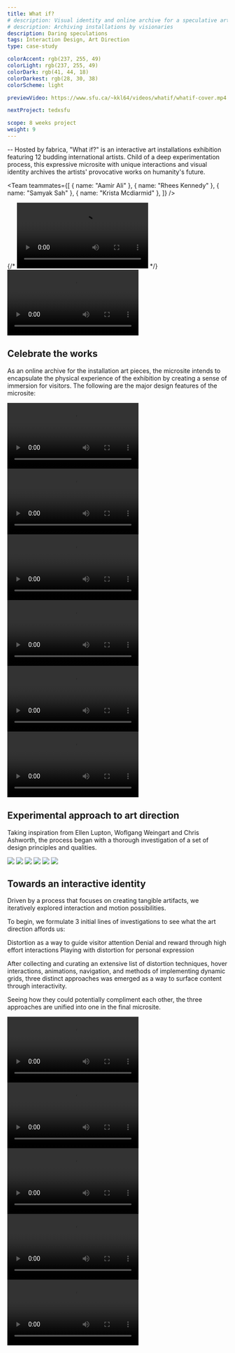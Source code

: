 ```yaml
---
title: What if?
# description: Visual identity and online archive for a speculative art exhibition
# description: Archiving installations by visionaries
description: Daring speculations
tags: Interaction Design, Art Direction
type: case-study

colorAccent: rgb(237, 255, 49)
colorLight: rgb(237, 255, 49)
colorDark: rgb(41, 44, 18)
colorDarkest: rgb(28, 30, 38)
colorScheme: light

previewVideo: https://www.sfu.ca/~kkl64/videos/whatif/whatif-cover.mp4

nextProject: tedxsfu

scope: 8 weeks project
weight: 9
---
```


<FullImage src="/project-assets/whatif/intro.jpg" width={1920} height={3230} />

-- Hosted by fabrica, "What if?" is an interactive art installations exhibition featuring 12 budding international artists. Child of a deep experimentation process, this expressive microsite with unique interactions and visual identity archives the artists' provocative works on humanity's future.

<Team
  teammates={[
    { name: "Aamir Ali" },
    { name: "Rhees Kennedy" },
    { name: "Samyak Sah" },
    { name: "Krista Mcdiarmid" },
  ]}
/>

<LayoutFull>
  {/* <Video
    src="https://www.sfu.ca/~kkl64/videos/whatif/exhibition-interaction.mp4"
    width={1920}
    height={1080}
  ></Video> */}
  <Video
    src="https://www.sfu.ca/~kkl64/videos/whatif/	exhibition-interaction.mp4"
    width={1792}
    height={1071}
    canScrub={false}
  ></Video>
</LayoutFull>

<ColorShifter background="#FFF" />

## Celebrate the works

As an online archive for the installation art pieces, the microsite intends to encapsulate the physical experience of the exhibition by creating a sense of immersion for visitors. The following are the major design features of the microsite:

<LayoutMainContent grid="2/3" extraMargin>
  <Video
    src="https://www.sfu.ca/~kkl64/videos/whatif/intro.mp4"
    width={1920}
    height={1080}
  >
    <Caption
      label="1"
      title="Priming Unique Interaction Pattern"
      text="The landing and introductory section act as primers to get visitors accustomed to our use of distortion to reveal content."
      overlay={false}
      topPadding
    />
  </Video>
  <Video
    src="https://www.sfu.ca/~kkl64/videos/whatif/selection-page.mp4"
    width={1920}
    height={1080}
  >
    <Caption
      label="2"
      title="Denial & Reward to Encourage Content Discovery"
      text="The exhibit selection section reveals just enough information that entices the visitor to investigate more. This is achieved by tight image cropping and the “what if” prompts."
      overlay={false}
      topPadding
    />
  </Video>
</LayoutMainContent>

<LayoutMainContent extraMargin>
  <Video
    src="https://www.sfu.ca/~kkl64/videos/whatif/homo-quantis.mp4"
    width={1920}
    height={1080}
  >
    <Caption
      label="3"
      title="Individual Voices for Each Exhibit"
      text="Each exhibit page was given its own voice via unique color, font pairing and custom interaction which were inspired by its physical experience."
      overlay={false}
      topPadding
    />
  </Video>
</LayoutMainContent>

<LayoutMainContent grid="2/4" extraMargin>
  <Video
    src="https://www.sfu.ca/~kkl64/videos/whatif/nav-bar-going-out.mp4"
    width={1920}
    height={1080}
  >
    <Caption
      label="4"
      title="Adaptive Navigation"
      text="Visual form of the navigation bar mimics the content layout. As the visitor enters an exhibit, its visual form changes to signify a different viewing mode."
      overlay={false}
      topPadding
    />
  </Video>
  <Video
    src="https://www.sfu.ca/~kkl64/videos/whatif/resistive-scroll.mp4"
    width={1920}
    height={1080}
  >
    <Caption
      label="4"
      title="Resistive Scroll as Punctuation"
      text="On the exhibit page, resistive scrolling connects one exhibition article to another. Working with the user expectation of scrolling on websites, it subtly draws attention to a page turn at the end of an exhibit article"
      overlay={false}
      topPadding
    />
  </Video>
</LayoutMainContent>

<LayoutMainContent extraMargin>
  <Video
    src="https://www.sfu.ca/~kkl64/videos/whatif/artist-page.mp4"
    width={1920}
    height={1080}
  >
    <Caption
      label="4"
      title="Draw to Reveal Artist"
      text="Below the exhibit selection page is the artist page, which is an open space where visitors can click & drag anywhere to reveal the name and portrait of all the artists involved in the exhibition."
      overlay={false}
      topPadding
    />
  </Video>
</LayoutMainContent>

## Experimental approach to art direction

Taking inspiration from Ellen Lupton, Woflgang Weingart and Chris Ashworth, the process began with a thorough investigation of a set of design principles and qualities.

<LayoutFull extraMargin>
  <Image
    src="/project-assets/whatif/three-directions.jpg"
    width={1792}
    height={949}
  >
    <Caption
      label="10"
      title="Converging from 3 Directions"
      text={`The approach I responsible for was chosen for its cohesive use of the principles and its versatility across different media.`}
      wideSpacing
    />
  </Image>
</LayoutFull>

<LayoutFull>
  <Image
    src="/project-assets/whatif/asset-wrist-band.jpg"
    width={1792}
    height={949}
  >
    <Caption
      label="11"
      title="Wrist band"
      text={`Event wrist band demonstrates the ability of this direction to both remain intact upon, and compliment various shapes`}
      wideSpacing
    />
  </Image>
</LayoutFull>

<LayoutFull>
  <Image
    src="/project-assets/whatif/asset-site-map.jpg"
    width={1792}
    height={949}
  >
    <Caption
      label="11"
      title="Site Map"
      text={`The application of a large scale site map installation illustrates how th direction adapts in large scale, functional application.`}
      wideSpacing
    />
  </Image>
</LayoutFull>

<LayoutFull>
  <Image src="/project-assets/whatif/typescale.jpg" width={1920} height={1080}>
    <Caption
      label="12"
      title="Type System with a Purpose"
      text={`I constructed a typographic system to ensure effortless alignment of cap-height and baseline across multiple type sizes, creating a structured appearance through consistent vertical rhythm.`}
      wideSpacing
    />
  </Image>
</LayoutFull>

<LayoutFull grid="2/1">
  <Image
    src="/project-assets/whatif/type-system.jpg"
    width={1920}
    height={1080}
  >
    <Caption label="12" text={``} />
  </Image>
  <Image
    src="/project-assets/whatif/type-pairing.jpg"
    width={1920}
    height={1080}
  >
    <Caption label="13" text={``} />
  </Image>
</LayoutFull>

## Towards an interactive identity

Driven by a process that focuses on creating tangible artifacts, we iteratively explored interaction and motion possibilities.

To begin, we formulate 3 initial lines of investigations to see what the art direction affords us:

<List>
  <ListItem label="I">Distortion as a way to guide visitor attention</ListItem>
  <ListItem label="II">
    Denial and reward through high effort interactions
  </ListItem>
  <ListItem label="III">
    Playing with distortion for personal expression
  </ListItem>
</List>

After collecting and curating an extensive list of distortion techniques, hover interactions, animations, navigation, and methods of implementing dynamic grids, three distinct approaches was emerged as a way to surface content through interactivity.

Seeing how they could potentially compliment each other, the three approaches are unified into one in the final microsite.

<LayoutMainContent extraMargin>
  <Video
    src="https://www.sfu.ca/~kkl64/videos/whatif/interaction-approaches.mp4"
    width={1920}
    height={1080}
    canScrub={false}
  >
    <Caption
      label="5"
      title="Three Approaches"
      text="Three interactions approaches emerged from precedent research and hands-on exploration."
    />
  </Video>
</LayoutMainContent>

<LayoutMainContent grid="3/2">
  <Video
    src="https://www.sfu.ca/~kkl64/videos/whatif/exploration/exploration-cursor.mp4"
    width={1920}
    height={1080}
    canScrub={false}
  >
    <Caption label="6" text="My sketch on cursor interaction" />
  </Video>
  <Video
    src="https://www.sfu.ca/~kkl64/videos/whatif/exploration/exploration-image-hover.mp4"
    width={1920}
    height={1080}
    fillHeight
    canScrub={false}
  >
    <Caption label="7" text="Hoverstate sketch" />
  </Video>
</LayoutMainContent>

<LayoutMainContent>
  <Video
    src="https://www.sfu.ca/~kkl64/videos/whatif/exploration/exploration-typography-interaction.mp4"
    width={1920}
    height={1080}
    canScrub={false}
  >
    <Caption label="8" text="My AfterEffects sketch on cursor interaction" />
  </Video>
</LayoutMainContent>

<LayoutMainContent>
  <Video
    src="https://www.sfu.ca/~kkl64/videos/whatif/exploration/processing-prototype.mp4"
    width={1920}
    height={1080}
    canScrub={false}
  >
    <Caption
      label="9"
      title="Prototyping with Code"
      text={`To test out the idea of "drawing to reveal content", I created an isolated study of the interaction on the process to give ourselves a sense of how it feels. This tangible artefact gave our team confidence to further pursue the idea.`}
      overlay={false}
      topPadding
    />
  </Video>
</LayoutMainContent>
